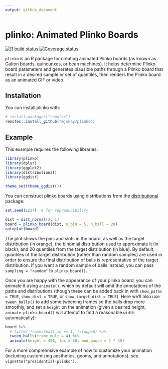 ```yaml
---
output: github_document
---
```


# plinko: Animated Plinko Boards

<!-- badges: start -->
[![R build status](https://github.com/mjskay/plinko/workflows/R-CMD-check/badge.svg)](https://github.com/mjskay/plinko/actions)
[![Coverage status](https://codecov.io/gh/mjskay/plinko/branch/master/graph/badge.svg)](https://codecov.io/github/mjskay/plinko?branch=master)
<!-- badges: end -->

`plinko` is an R package for creating animated Plinko boards (as known as Galton 
boards, quincunxes, or bean machines). It helps determine Plinko board parameters
and generates plausible paths through a Plinko board that result in a desired
sample or set of quantiles, then renders the Plinko board as an animated GIF or 
video.

## Installation

You can install plinko with:

```r
# install.packages("remotes")
remotes::install_github("mjskay/plinko")
```

## Example

This example requires the following libraries:

```r
library(plinko)
library(dplyr)
library(ggplot2)
library(distributional)
library(ggdist)

theme_set(theme_ggdist())
```

You can construct plinko boards using distributions from the 
[distributional](https://pkg.mitchelloharawild.com/distributional/) package:

```r
set.seed(1234)  # for reproducibility

dist = dist_normal(2, 1)
board = plinko_board(dist, n_bin = 5, n_ball = 20)
autoplot(board)
```

The plot shows the pins and slots in the board, as well as the target distribution
(in orange), the binomial distribution used to approximate it (in black), and
20 quantiles from the target distribution (in blue). By default, quantiles of the
target distribution (rather than random samples) are used in order to ensure
the final distribution of balls is representative of the target distribution.
If you want a random sample of balls instead, you can pass `sampling = "random"`
to `plinko_board()`.

Once you are happy with the appearance of your plinko board, you can animate it
using `animate()`, which by default will omit the annotations of the paths 
and distributions (though these can be added back in with `show_paths = TRUE`, 
`show_dist = TRUE`, or `show_target_dist = TRUE`).
Here we'll also use `tween_balls()` to add some tweening frames so the balls drop
more smoothly, and set a `height` on the animation (given a desired height,
`animate.plinko_board()` will attempt to find a reasonable `width` automatically):

```r
board %>%
  # filter_frames(ball_id == 1, !stopped) %>%
  tween_balls(frame_mult = 4) %>%
  animate(height = 450, fps = 30, end_pause = 2 * 30)
```

For a more comprehnsive example of how to customize your animation (including
customizing aesthetics, geoms, and annotations), see `vignette("presidential-plinko")`.
